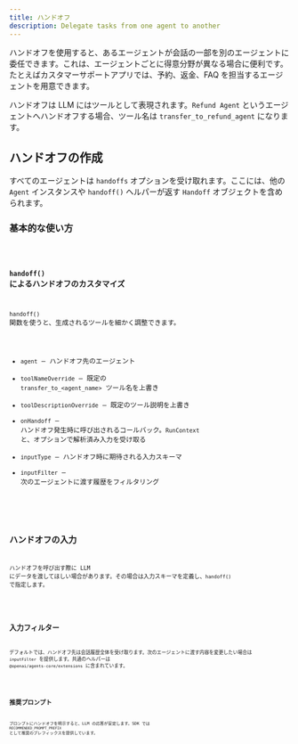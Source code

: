 ```yaml
---
title: ハンドオフ
description: Delegate tasks from one agent to another
---
```



ハンドオフを使用すると、あるエージェントが会話の一部を別のエージェントに委任できます。これは、エージェントごとに得意分野が異なる場合に便利です。たとえばカスタマーサポートアプリでは、予約、返金、FAQ を担当するエージェントを用意できます。

ハンドオフは LLM にはツールとして表現されます。`Refund Agent` というエージェントへハンドオフする場合、ツール名は `transfer_to_refund_agent` になります。

## ハンドオフの作成

すべてのエージェントは `handoffs` オプションを受け取れます。ここには、他の `Agent` インスタンスや `handoff()` ヘルパーが返す `Handoff` オブジェクトを含められます。

### 基本的な使い方

<Code lang="typescript" code={basicUsageExample} title="Basic handoffs" />

### `handoff()` によるハンドオフのカスタマイズ

`handoff()` 関数を使うと、生成されるツールを細かく調整できます。

- `agent` – ハンドオフ先のエージェント
- `toolNameOverride` – 既定の `transfer_to_<agent_name>` ツール名を上書き
- `toolDescriptionOverride` – 既定のツール説明を上書き
- `onHandoff` – ハンドオフ発生時に呼び出されるコールバック。`RunContext` と、オプションで解析済み入力を受け取る
- `inputType` – ハンドオフ時に期待される入力スキーマ
- `inputFilter` – 次のエージェントに渡す履歴をフィルタリング

<Code
  lang="typescript"
  code={customizeHandoffExample}
  title="Customized handoffs"
/>

## ハンドオフの入力

ハンドオフを呼び出す際に LLM にデータを渡してほしい場合があります。その場合は入力スキーマを定義し、`handoff()` で指定します。

<Code lang="typescript" code={handoffInputExample} title="Handoff inputs" />

## 入力フィルター

デフォルトでは、ハンドオフ先は会話履歴全体を受け取ります。次のエージェントに渡す内容を変更したい場合は `inputFilter` を提供します。共通のヘルパーは `@openai/agents-core/extensions` に含まれています。

<Code lang="typescript" code={inputFilterExample} title="Input filters" />

## 推奨プロンプト

プロンプトにハンドオフを明示すると、LLM の応答が安定します。SDK では `RECOMMENDED_PROMPT_PREFIX` として推奨のプレフィックスを提供しています。

<Code
  lang="typescript"
  code={recommendedPromptExample}
  title="Recommended prompts"
/>
